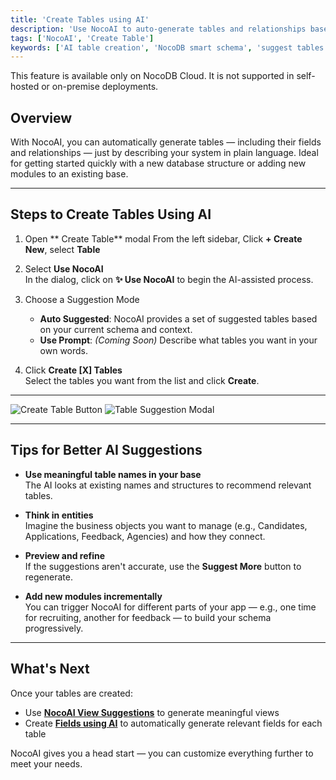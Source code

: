 ```yaml
---
title: 'Create Tables using AI'
description: 'Use NocoAI to auto-generate tables and relationships based on natural language prompts.'
tags: ['NocoAI', 'Create Table']
keywords: ['AI table creation', 'NocoDB smart schema', 'suggest tables with AI']
---
```


<Callout type="info">This feature is available only on NocoDB Cloud. It is not supported in self-hosted or on-premise deployments.</Callout>

## Overview

With NocoAI, you can automatically generate tables — including their fields and relationships — just by describing your system in plain language. Ideal for getting started quickly with a new database structure or adding new modules to an existing base.

---

## Steps to Create Tables Using AI

1. Open ** Create Table** modal
   From the left sidebar, Click **+ Create New**, select **Table**

2. Select **Use NocoAI**  
   In the dialog, click on **✨ Use NocoAI** to begin the AI-assisted process.

3. Choose a Suggestion Mode  
   - **Auto Suggested**: NocoAI provides a set of suggested tables based on your current schema and context.
   - **Use Prompt**: *(Coming Soon)* Describe what tables you want in your own words.

4. Click **Create [X] Tables**  
   Select the tables you want from the list and click **Create**.

---

![Create Table Button](/img/v2/noco-ai/create-table-1.png)
![Table Suggestion Modal](/img/v2/noco-ai/create-table-2.png)

---

## Tips for Better AI Suggestions

- **Use meaningful table names in your base**  
  The AI looks at existing names and structures to recommend relevant tables.

- **Think in entities**  
  Imagine the business objects you want to manage (e.g., Candidates, Applications, Feedback, Agencies) and how they connect.

- **Preview and refine**  
  If the suggestions aren't accurate, use the **Suggest More** button to regenerate.

- **Add new modules incrementally**  
  You can trigger NocoAI for different parts of your app — e.g., one time for recruiting, another for feedback — to build your schema progressively.

---

## What's Next

Once your tables are created:

- Use **[NocoAI View Suggestions](/docs/product-docs/noco-ai/create-view)** to generate meaningful views
- Create **[Fields using AI](/docs/product-docs/noco-ai/create-field)** to automatically generate relevant fields for each table

NocoAI gives you a head start — you can customize everything further to meet your needs.
